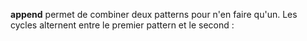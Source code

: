 '''append''' permet de combiner deux patterns pour n'en faire qu'un. Les cycles alternent entre le premier pattern et le second :
